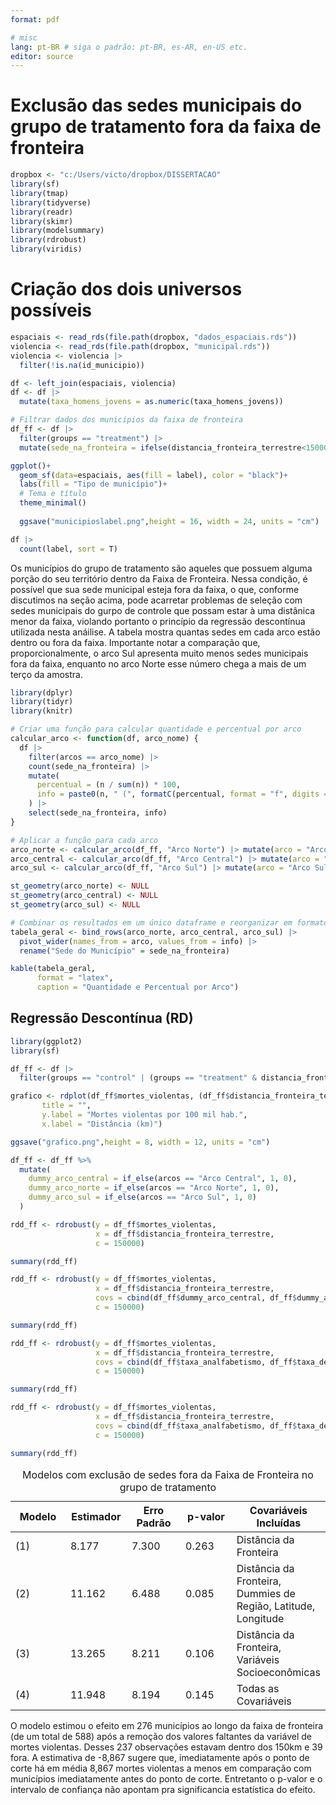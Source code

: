 ```yaml
---
format: pdf

# misc
lang: pt-BR # siga o padrão: pt-BR, es-AR, en-US etc.
editor: source
---
```


# Exclusão das sedes municipais do grupo de tratamento fora da faixa de fronteira

```r
dropbox <- "c:/Users/victo/dropbox/DISSERTACAO"
library(sf)
library(tmap)
library(tidyverse)
library(readr)
library(skimr)
library(modelsummary)
library(rdrobust)
library(viridis)
```

# Criação dos dois universos possíveis

```r
espaciais <- read_rds(file.path(dropbox, "dados_espaciais.rds"))
violencia <- read_rds(file.path(dropbox, "municipal.rds"))
violencia <- violencia |> 
  filter(!is.na(id_municipio))

df <- left_join(espaciais, violencia)
df <- df |> 
  mutate(taxa_homens_jovens = as.numeric(taxa_homens_jovens))

# Filtrar dados dos municipios da faixa de fronteira
df_ff <- df |>
  filter(groups == "treatment") |> 
  mutate(sede_na_fronteira = ifelse(distancia_fronteira_terrestre<150000, "Dentro", "Fora"))


```


```r
ggplot()+
  geom_sf(data=espaciais, aes(fill = label), color = "black")+
  labs(fill = "Tipo de município")+
  # Tema e título
  theme_minimal()
  
  ggsave("municipioslabel.png",height = 16, width = 24, units = "cm")
```
```r
df |> 
  count(label, sort = T)
```

Os municípios do grupo de tratamento são aqueles que possuem alguma porção do seu território dentro da Faixa de Fronteira. Nessa condição, é possível que sua sede municipal esteja fora da faixa, o que, conforme discutimos na seção acima, pode acarretar problemas de seleção com sedes municipais do gurpo de controle que possam estar à uma distânica menor da faixa, violando portanto o princípio da regressão descontínua utilizada nesta anáilise. A tabela mostra quantas sedes em cada arco estão dentro ou fora da faixa. Importante notar a comparação que, proporcionalmente, o arco Sul apresenta muito menos sedes municipais fora da faixa, enquanto no arco Norte esse número chega a mais de um terço da amostra.

```r
library(dplyr)
library(tidyr)
library(knitr)

# Criar uma função para calcular quantidade e percentual por arco
calcular_arco <- function(df, arco_nome) {
  df |> 
    filter(arcos == arco_nome) |> 
    count(sede_na_fronteira) |> 
    mutate(
      percentual = (n / sum(n)) * 100,
      info = paste0(n, " (", formatC(percentual, format = "f", digits = 1), "%)")
    ) |> 
    select(sede_na_fronteira, info)
}

# Aplicar a função para cada arco
arco_norte <- calcular_arco(df_ff, "Arco Norte") |> mutate(arco = "Arco Norte")
arco_central <- calcular_arco(df_ff, "Arco Central") |> mutate(arco = "Arco Central")
arco_sul <- calcular_arco(df_ff, "Arco Sul") |> mutate(arco = "Arco Sul")

st_geometry(arco_norte) <- NULL
st_geometry(arco_central) <- NULL
st_geometry(arco_sul) <- NULL

# Combinar os resultados em um único dataframe e reorganizar em formato wide
tabela_geral <- bind_rows(arco_norte, arco_central, arco_sul) |> 
  pivot_wider(names_from = arco, values_from = info) |> 
  rename("Sede do Município" = sede_na_fronteira)

kable(tabela_geral, 
      format = "latex", 
      caption = "Quantidade e Percentual por Arco")

```

## Regressão Descontínua (RD)

```r
library(ggplot2)
library(sf)

df_ff <- df |> 
  filter(groups == "control" | (groups == "treatment" & distancia_fronteira_terrestre<150000))

grafico <- rdplot(df_ff$mortes_violentas, (df_ff$distancia_fronteira_terrestre)/1000, c = 150, nbins = 50,
       title = "", 
       y.label = "Mortes violentas por 100 mil hab.", 
       x.label = "Distância (km)")

ggsave("grafico.png",height = 8, width = 12, units = "cm")
```

\newpage
\tiny

```r
df_ff <- df_ff %>%
  mutate(
    dummy_arco_central = if_else(arcos == "Arco Central", 1, 0),
    dummy_arco_norte = if_else(arcos == "Arco Norte", 1, 0),
    dummy_arco_sul = if_else(arcos == "Arco Sul", 1, 0)
  )

rdd_ff <- rdrobust(y = df_ff$mortes_violentas,
                   x = df_ff$distancia_fronteira_terrestre,
                   c = 150000)

summary(rdd_ff)

rdd_ff <- rdrobust(y = df_ff$mortes_violentas,
                   x = df_ff$distancia_fronteira_terrestre,
                   covs = cbind(df_ff$dummy_arco_central, df_ff$dummy_arco_norte ,df_ff$dummy_arco_sul, df_ff$latitude, df_ff$longitude),
                   c = 150000)

summary(rdd_ff)

rdd_ff <- rdrobust(y = df_ff$mortes_violentas,
                   x = df_ff$distancia_fronteira_terrestre,
                   covs = cbind(df_ff$taxa_analfabetismo, df_ff$taxa_desemprego, df_ff$gini, df_ff$pibpc,df_ff$taxa_renda_pobre, df_ff$taxa_trab_infantil, df_ff$taxa_homens_jovens), 
                   c = 150000)

summary(rdd_ff)

rdd_ff <- rdrobust(y = df_ff$mortes_violentas,
                   x = df_ff$distancia_fronteira_terrestre,
                   covs = cbind(df_ff$taxa_analfabetismo, df_ff$taxa_desemprego, df_ff$gini, df_ff$pibpc,df_ff$taxa_renda_pobre, df_ff$taxa_trab_infantil, df_ff$taxa_homens_jovens,df_ff$dummy_arco_central, df_ff$dummy_arco_norte ,df_ff$dummy_arco_sul, df_ff$latitude, df_ff$longitude), 
                   c = 150000)

summary(rdd_ff)
```

\normalsize

| Modelo | Estimador | Erro Padrão | p-valor | Covariáveis Incluídas |
|---|---|---|---|---|
| (1) | 8.177 | 7.300 | 0.263 | Distância da Fronteira |
| (2) | 11.162 | 6.488 | 0.085 | Distância da Fronteira, Dummies de Região, Latitude, Longitude |
| (3) | 13.265 | 8.211 | 0.106 | Distância da Fronteira, Variáveis Socioeconômicas |
| (4) | 11.948 | 8.194 | 0.145 | Todas as Covariáveis |

: Modelos com exclusão de sedes fora da Faixa de Fronteira no grupo de tratamento

O modelo estimou o efeito em 276 municípios ao longo da faixa de fronteira (de um total de 588) após a remoção dos valores faltantes da variável de mortes violentas. Desses 237 observações estavam dentro dos 150km e 39 fora. A estimativa de -8,867 sugere que, imediatamente após o ponto de corte há em média 8,867 mortes violentas a menos em comparação com municípios imediatamente antes do ponto de corte. Entretanto o p-valor e o intervalo de confiança não apontam pra significancia estatística do efeito.

